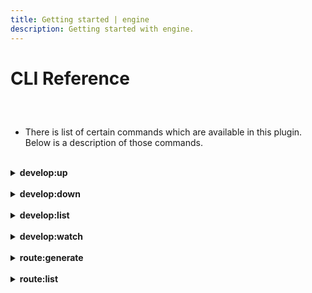 ```yaml
---
title: Getting started | engine
description: Getting started with engine.
---
```


<Meta title="Engine Plugin Docs/CLI Reference" />

# CLI Reference

##

<br/>




* There is list of certain commands which are available in this plugin.
  Below is a description of those commands.

<br/>


<details>
  <summary>
    <strong> develop:up</strong>
  </summary>

  <br/>

  * This command will run the **Plugin Instances** inside your docker.

    In order to run the docker container of all **Plugin Instances** you have created,
    you need to run the below command:

    <br/>

    ```bash
    $ node glue develop:up
    ```

    <br/>

  * In order to run a particular **Plugin Instance** you need to run command in the below pattern:

    <br/>

    ```bash
    $ node glue develop:up <Instance-Name>
    ```

    <br/>

    For example I have already added **Glue Plugin Postgres** in my app with my instance name as
    postgres. Then in order to only start our postgres instance I need to run following command:

    <br/>

    ```bash
    $ node glue develop:up postgres
    ```

    <br/>

    **Note:** Passing instance name is optional. If you don't pass the instance name then, it will
    start running all the instances

</details>

<br/>

<details>
  <summary>
    <strong> develop:down</strong>
  </summary>

  <br/>

  * This command will stop running the **Plugin Instances** inside your docker.

    In order to stop the docker container of all **Plugin Instances** you have created,
    you need to run the below command:

    <br/>

    ```bash
    $ node glue develop:down
    ```

    <br/>

  * In order to stop a particular **Plugin Instance** you need to run command in the below pattern:

    <br/>

    ```bash
    $ node glue develop:down <Instance-Name>
    ```

    <br/>

    For example **Glue Plugin Postgres** is already running in my app with my instance name as
    **postgres**. Then in order to only stop our postgres instance I need to run following command:

    <br/>

    ```bash
    $ node glue develop:down postgres
    ```

    <br/>

    **Note:** Passing instance name is optional. If you don't pass the instance name then, it will
    stop all the instances

</details>

<br/>

<details>
  <summary>
    <strong> develop:list</strong>
  </summary>

  <br/>

  * This command will show us details of all **Plugin Instances** you have created.

    In order to show the details of all **Plugin Instances** you have created,
    you need to run the below command:

    <br/>

    ```bash
    $ node glue develop:list
    ```

    <br/>

  * In order to see the details of a particular **Plugin Instance** you need to run command in the below pattern:

    <br/>

    ```bash
    $ node glue develop:list --filter <Instance-Name>
    ```

    <br/>

    For example we need to see details of **Glue Plugin Postgres** which we have already installed in our app with
    our instance name as **postgres**. Then in order to only stop our postgres instance I need to run following
    command:

    <br/>

    ```bash
    $ node glue develop:list --filter postgres
    ```

    <br/>

    **Note:** Passing **--filter** is optional.

</details>

<br/>

<details>
  <summary>
    <strong> develop:watch</strong>
  </summary>

  <br/>

  * This command will run your applicaion in **watch** mode. Whenever you save changes in your
    plugin instances which have **watch() function** included in them, then this command will
    automatically restart your **instance containers**. 

    It will **watch** for all those plugin instances inside which you have implemented **watch()
    function**.

    The **watch()** function should return an array of strings. Those strings are the **file
    path** upon which your application will run on watch mode.
    
    
    In order to run this command you need to enter the following command:

    <br/>

    ```bash
    $ node glue develop:watch
    ```

    <br/>

</details>

<br/>

<details>
  <summary>
    <strong> route:generate</strong>
  </summary>

  <br/>

  * This command will generate router file for all the container instances.

    In order to generate router file for all the container instances, you need
    to run the following command.

    <br/>

    ```bash
    $ node glue route:generate
    ```

    <br/>

    This command will generate a **default.conf** file, which is your main nginx.conf file. 
    This file will be present at root of your project.

</details>

<br/>

<details>
  <summary>
    <strong> route:list</strong>
  </summary>

  <br/>

  * This command will generate list of all the routes available for the interaction
  with the instances you have created.

    In order to generate list of all the routes for all instances, you need
    to run the following command.

    <br/>

    ```bash
    $ node glue route:list
    ```

    <br/>

    This will generate list of all routes available.

</details>

<br/>